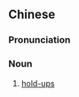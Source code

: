 {{also|大腿袜}}
==Chinese==
{{zh-forms|type=21|s=大腿袜}}
{{wikipedia|lang=zh}}

===Pronunciation===
{{zh-pron
|m=dàtuǐwà
|cat=n
}}

===Noun===
{{zh-noun}}

# [[hold-ups]]

{{zh-cat|Footwear|Underwear}}